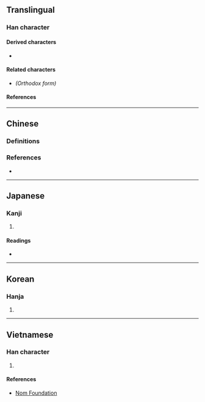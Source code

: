 {{also|柏}}
{{character info/new}}
==Translingual==

===Han character===
{{Han char|rn=75|rad=木|as=06|sn=10|four=41962|canj=DMA|ids=⿰木百}}

====Derived characters====
* {{l|mul|[[𪶯]]}}

====Related characters====
* {{l|mul|[[柏]]}} ''(Orthodox form)''

====References====
{{Han ref|kx=0523.010|dkj=14714|dj=0911.010|hdz=21196.040|uh=6822}}

----

==Chinese==

===Definitions===
{{zh-see|柏}}

===References===
* {{R:twedu|A01907-001#18}}

----

==Japanese==

===Kanji===
{{ja-kanji|grade=|rs=木06}}

# {{defn|lang=ja|sort=木06}}

====Readings====
* {{ja-readings
|goon=ひゃく
|kanon=はく
|kun=かしわ-, かや-
}}

----

==Korean==

===Hanja===
{{ko-hanja|hangeul=백|eumhun=|rv=baek|mr=paek|y=payk}}

# {{defn|lang=ko|sort=木06}}

----

==Vietnamese==

===Han character===
{{vi-hantu|rs=木06|[[bứa]], [[bá]], [[bách]], [[bữa]]}}

# {{defn|lang=vi|sort=木06}}

====References====
* [http://nomfoundation.org/common/nom_details.php?codepoint=6822 Nom Foundation]